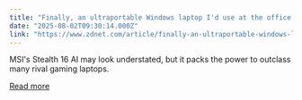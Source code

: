 ```yaml
---
title: "Finally, an ultraportable Windows laptop I'd use at the office (even though it's for gamers)"
date: "2025-08-02T09:30:14.000Z"
link: "https://www.zdnet.com/article/finally-an-ultraportable-windows-laptop-id-use-at-the-office-even-though-its-for-gamers/"
---
```


MSI's Stealth 16 AI may look understated, but it packs the power to outclass many rival gaming laptops.

[Read more](https://www.zdnet.com/article/finally-an-ultraportable-windows-laptop-id-use-at-the-office-even-though-its-for-gamers/)
